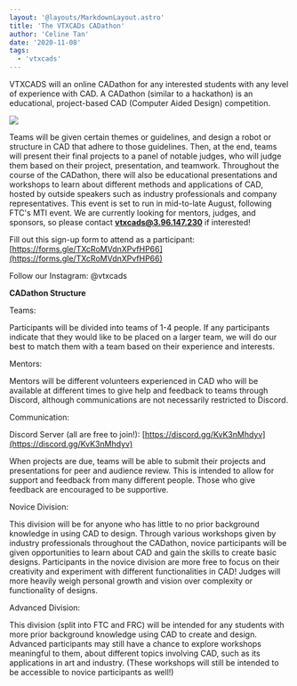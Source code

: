 ```yaml
---
layout: '@layouts/MarkdownLayout.astro'
title: 'The VTXCADs CADathon'
author: 'Celine Tan'
date: '2020-11-08'
tags:
  - 'vtxcads'
---
```


VTXCADS will an online CADathon for any interested students with any level of experience with CAD. A CADathon (similar to a hackathon) is an educational, project-based CAD (Computer Aided Design) competition.

![](/images/IMG_0018.png)

Teams will be given certain themes or guidelines, and design a robot or structure in CAD that adhere to those guidelines. Then, at the end, teams will present their final projects to a panel of notable judges, who will judge them based on their project, presentation, and teamwork. Throughout the course of the CADathon, there will also be educational presentations and workshops to learn about different methods and applications of CAD, hosted by outside speakers such as industry professionals and company representatives. This event is set to run in mid-to-late August, following FTC's MTI event. We are currently looking for mentors, judges, and sponsors, so please contact **vtxcads@3.96.147.230** if interested!

Fill out this sign-up form to attend as a participant: [https://forms.gle/TXcRoMVdnXPvfHP66](https://forms.gle/TXcRoMVdnXPvfHP66)

Follow our Instagram: @vtxcads

**CADathon Structure**

Teams:

Participants will be divided into teams of 1-4 people. If any participants indicate that they would like to be placed on a larger team, we will do our best to match them with a team based on their experience and interests.

Mentors:

Mentors will be different volunteers experienced in CAD who will be available at different times to give help and feedback to teams through Discord, although communications are not necessarily restricted to Discord.

Communication:

Discord Server (all are free to join!): [https://discord.gg/KvK3nMhdyv](https://discord.gg/KvK3nMhdyv)

When projects are due, teams will be able to submit their projects and presentations for peer and audience review. This is intended to allow for support and feedback from many different people. Those who give feedback are encouraged to be supportive.

Novice Division:

This division will be for anyone who has little to no prior background knowledge in using CAD to design. Through various workshops given by industry professionals throughout the CADathon, novice participants will be given opportunities to learn about CAD and gain the skills to create basic designs. Participants in the novice division are more free to focus on their creativity and experiment with different functionalities in CAD! Judges will more heavily weigh personal growth and vision over complexity or functionality of designs.

Advanced Division:

This division (split into FTC and FRC) will be intended for any students with more prior background knowledge using CAD to create and design. Advanced participants may still have a chance to explore workshops meaningful to them, about different topics involving CAD, such as its applications in art and industry. (These workshops will still be intended to be accessible to novice participants as well!)
